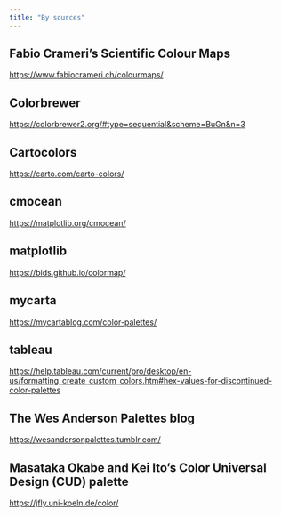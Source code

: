 ```yaml
---
title: "By sources"
---
```


## Fabio Crameri's Scientific Colour Maps
[https://www.fabiocrameri.ch/colourmaps/](https://www.fabiocrameri.ch/colourmaps/)

## Colorbrewer
[https://colorbrewer2.org/#type=sequential&scheme=BuGn&n=3](https://colorbrewer2.org/#type=sequential&scheme=BuGn&n=3)

## Cartocolors
[https://carto.com/carto-colors/](https://carto.com/carto-colors/)

## cmocean
[https://matplotlib.org/cmocean/](https://matplotlib.org/cmocean/)

## matplotlib
[https://bids.github.io/colormap/](https://bids.github.io/colormap/)

## mycarta
[https://mycartablog.com/color-palettes/](https://mycartablog.com/color-palettes/)


## tableau
[https://help.tableau.com/current/pro/desktop/en-us/formatting_create_custom_colors.htm#hex-values-for-discontinued-color-palettes](https://help.tableau.com/current/pro/desktop/en-us/formatting_create_custom_colors.htm#hex-values-for-discontinued-color-palettes)

## The Wes Anderson Palettes blog
[https://wesandersonpalettes.tumblr.com/](https://wesandersonpalettes.tumblr.com/)

## Masataka Okabe and Kei Ito's Color Universal Design (CUD) palette
[https://jfly.uni-koeln.de/color/](https://jfly.uni-koeln.de/color/)
